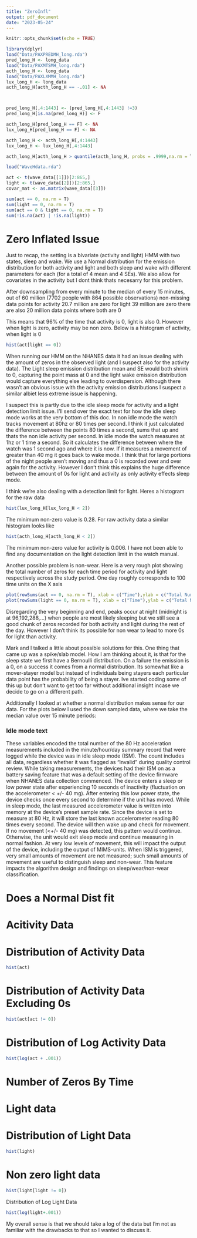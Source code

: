 ```yaml
---
title: "ZeroInfl"
output: pdf_document
date: "2023-05-24"
---
```


```r
knitr::opts_chunk$set(echo = TRUE)
```

```r
library(dplyr)
load("Data/PAXPREDMH_long.rda")
pred_long_H <- long_data
load("Data/PAXMTSMH_long.rda")
acth_long_H <- long_data
load("Data/PAXLXMMH_long.rda")
lux_long_H <- long_data
acth_long_H[acth_long_H == -.01] <- NA



pred_long_H[,4:1443] <- (pred_long_H[,4:1443] !=3)
pred_long_H[is.na(pred_long_H)] <- F

acth_long_H[pred_long_H == F] <- NA
lux_long_H[pred_long_H == F] <- NA

acth_long_H <- acth_long_H[,4:1443]
lux_long_H <- lux_long_H[,4:1443]

acth_long_H[acth_long_H > quantile(acth_long_H, probs = .9999,na.rm = T)] <- NA

```

```r
load("WaveHdata.rda")

act <- t(wave_data[[1]])[2:865,]
light <- t(wave_data[[2]])[2:865,]
covar_mat <- as.matrix(wave_data[[3]])

sum(act == 0, na.rm = T)
sum(light == 0, na.rm = T)
sum(act == 0 & light == 0, na.rm = T)
sum(!is.na(act) | !is.na(light))
```
# Zero Inflated Issue

Just to recap, the setting is a bivariate (activity and light) HMM with two states, sleep and wake. We use a Normal distribution for the emission distribution for both activity and light and both sleep and wake with different parameters for each (for a total of 4 mean and 4 SEs). We also allow for covariates in the activity but I dont think thats necesarry for this problem.

After downsampling from every minute to the median of every 15 minutes, out of 60 million (7702 people with 864 possible observations) non-missing data points
  for activity 20.7 million are zero
  for light 39 million are zero
  there are also 20 million data points where both are 0
  
This means that 96% of the time that activity is 0, light is also 0. However when light is zero, activity may be non zero. Below is a histogram of activity, when light is 0

```r
hist(act[light == 0])
```

When running our HMM on the NHANES data it had an issue dealing with the amount of zeros in the observed light (and I suspect also for the activity data). The Light sleep emission distribution mean and SE would both shrink to 0, capturing the point mass at 0 and the light wake emission distribution would capture everything else leading to overdispersion. Although there wasn't an obvious issue with the activity emission distributions I suspect a similar albiet less extreme issue is happening.

I suspect this is partly due to the idle sleep mode for activity and a light detection limit issue. I'll send over the exact text for how the idle sleep mode works at the very bottom of this doc. In non idle mode the watch tracks movement at 80hz or 80 times per second. I think it just calculated the difference between the points 80 times a second, sums that up and thats the non idle activity per second. In idle mode the watch measures at 1hz or 1 time a second. So it calculates the difference between where the watch was 1 second ago and where it is now. If it measures a movement of greater than 40 mg it goes back to wake mode. I think that for large portions of the night people aren't moving and thus a 0 is recorded over and over again for the activity. However I don't think this explains the huge difference between the amount of 0s for light and activity as only activity effects sleep mode.

I think we're also dealing with a detection limit for light. Heres a histogram for the raw data 

```r
hist(lux_long_H[lux_long_H < 2])
```

The minimum non-zero value is 0.28. For raw activity data a similar histogram looks like 

```r
hist(acth_long_H[acth_long_H < 2])
```
The minimum non-zero value for activity is 0.006. I have not been able to find any documentation on the light detection limit in the watch manual. 

Another possible problem is non-wear. Here is a very rough plot showing the total number of zeros for each time period for activity and light respectively across the study period. One day roughly corresponds to 100 time units on the X axis

```r
plot(rowSums(act == 0, na.rm = T), xlab = c("Time"),ylab = c("Total Number of 0s recordered for Activity"), type = "l")
plot(rowSums(light == 0, na.rm = T), xlab = c("Time"),ylab = c("Total Number of 0s recordered for Light"), type = "l")
```

Disregarding the very beginning and end, peaks occur at night (midnight is at 96,192,288,...) when people are most likely sleeping but we still see a good chunk of zeros recorded for both activity and light during the rest of the day. However I don't think its possible for non wear to lead to more 0s for light than activity.

Mark and I talked a little about possible solutions for this. One thing that came up was a spike/slab model. How I am thinking about it, is that for the sleep state we first have a Bernoulli distribution. On a failure the emission is a 0, on a success it comes from a normal distribution. Its somewhat like a mover-stayer model but instead of individuals being stayers each particular data point has the probability of being a stayer. Ive started coding some of this up but don't want to get too far without additional insight incase we decide to go on a different path.


Additionally I looked at whether a normal distribution makes sense for our data.  For the plots below I used the down sampled data, where we take the median value over 15 minute periods:

### Idle mode text

These variables encoded the total number of the 80 Hz acceleration measurements included in the minute/hour/day summary record that were logged while the device was in idle sleep mode (ISM). The count includes all data, regardless whether it was flagged as "invalid" during quality control review. While taking measurements, the devices had their ISM on as a battery saving feature that was a default setting of the device firmware when NHANES data collection commenced. The device enters a sleep or low power state after experiencing 10 seconds of inactivity (fluctuation on the accelerometer < +/- 40 mg). After entering this low power state, the device checks once every second to determine if the unit has moved. While in sleep mode, the last measured accelerometer value is written into memory at the device's preset sample rate. Since the device is set to measure at 80 Hz, it will store the last known accelerometer reading 80 times every second. The device will then wake up and check for movement. If no movement (<+/- 40 mg) was detected, this pattern would continue. Otherwise, the unit would exit sleep mode and continue measuring in normal fashion. At very low levels of movement, this will impact the output of the device, including the output of MIMS-units. When ISM is triggered, very small amounts of movement are not measured; such small amounts of movement are useful to distinguish sleep and non-wear. This feature impacts the algorithm design and findings on sleep/wear/non-wear classification.


# Does a Normal Dist fit 

# Acitivity Data

# Distribution of Activity Data
```r
hist(act)
```

# Distribution of Activity Data Excluding 0s
```r
hist(act[act != 0])
```

# Distribution of Log Activity Data
```r
hist(log(act + .001))
```
# Number of Zeros By Time



# Light data

# Distribution of Light Data
```r
hist(light)
```
# Non zero light data
```r
hist(light[light != 0])
```

Distribution of Log Light Data
```r
hist(log(light+.001))
```
My overall sense is that we should take a log of the data but I'm not as familiar with the drawbacks to that so I wanted to discuss it. 


